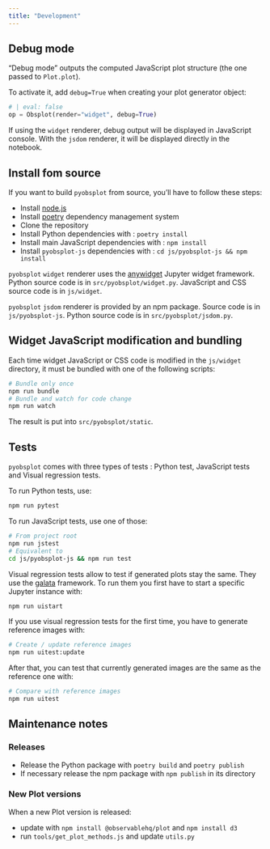 ```yaml
---
title: "Development"
---
```


## Debug mode

"Debug mode" outputs the computed JavaScript plot structure (the one passed to `Plot.plot`).

To activate it, add `debug=True` when creating your plot generator object:

```python
# | eval: false
op = Obsplot(render="widget", debug=True)
```

If using the `widget` renderer, debug output will be displayed in JavaScript console. With the `jsdom` renderer, it will be displayed directly in the notebook.

## Install fom source

If you want to build `pyobsplot` from source, you'll have to follow these steps:

- Install [node.js](https://nodejs.org/en)
- Install [poetry](https://python-poetry.org) dependency management system
- Clone the repository
- Install Python dependencies with : `poetry install`
- Install main JavaScript dependencies with : `npm install`
- Install `pyobsplot-js` dependencies with : `cd js/pyobsplot-js && npm install`

`pyobsplot` `widget` renderer uses the [anywidget](https://anywidget.dev) Jupyter widget framework. Python source code is in `src/pyobsplot/widget.py`. JavaScript and CSS source code is in `js/widget`.

`pyobsplot` `jsdom` renderer is provided by an npm package. Source code is in `js/pyobsplot-js`. Python source code is in `src/pyobsplot/jsdom.py`.

## Widget JavaScript modification and bundling

Each time widget JavaScript or CSS code is modified in the `js/widget` directory, it must be bundled with one of the following scripts:

```sh
# Bundle only once
npm run bundle
# Bundle and watch for code change
npm run watch
```

The result is put into `src/pyobsplot/static`. 

## Tests

`pyobsplot` comes with three types of tests : Python test, JavaScript tests and Visual regression tests.

To run Python tests, use:

```sh
npm run pytest
```

To run JavaScript tests, use one of those:

```sh
# From project root
npm run jstest
# Equivalent to
cd js/pyobsplot-js && npm run test
```

Visual regression tests allow to test if generated plots stay the same. They use the [galata](https://github.com/jupyterlab/jupyterlab/tree/master/galata) framework. To run them you first have to start a specific Jupyter instance with:

```sh
npm run uistart
```

If you use visual regression tests for the first time, you have to generate reference images with:

```sh
# Create / update reference images
npm run uitest:update
```

After that, you can test that currently generated images are the same as the reference one with:

```sh
# Compare with reference images
npm run uitest
```

## Maintenance notes

### Releases

- Release the Python package with `poetry build` and `poetry publish`
- If necessary release the npm package with `npm publish` in its directory

### New Plot versions

When a new Plot version is released:

- update with `npm install @observablehq/plot` and `npm install d3`
- run `tools/get_plot_methods.js` and update `utils.py`